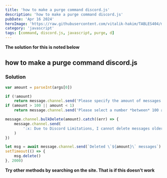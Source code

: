 ```yaml
---
title: 'how to make a purge command discord.js'
description: 'how to make a purge command discord.js'
pubDate: 'Apr 16 2024'
heroImage: 'https://raw.githubusercontent.com/vitalik-hakim/TABLES404/main/error_b/JavaScript.png'
category: 'javascript'
tags: [command, discord.js, javascript, purge, d]
---
```


**The solution for this is noted below**

## how to make a purge command discord.js

### Solution

```javascript
var amount = parseInt(args[0])

if (!amount)
	return message.channel.send('Please specify the amount of messages you want me to delete')
if (amount > 100 || amount < 1)
	return message.channel.send('Please select a number *between* 100 and 1')

message.channel.bulkDelete(amount).catch((err) => {
	message.channel.send(
		':x: Due to Discord Limitations, I cannot delete messages older than 14 days'
	)
})

let msg = await message.channel.send(`Deleted \`${amount}\` messages`)
setTimeout(() => {
	msg.delete()
}, 2000)
```

**Try other methods by searching on the site. That is if this doesn't work**
